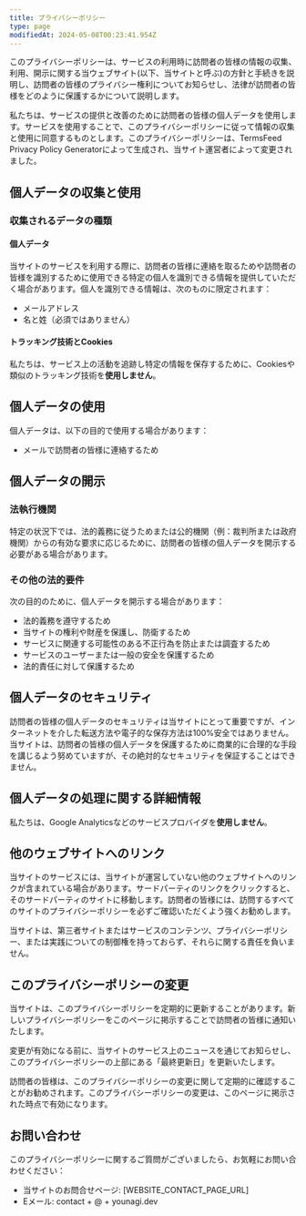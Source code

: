 ```yaml
---
title: プライバシーポリシー
type: page
modifiedAt: 2024-05-08T00:23:41.954Z
---
```


このプライバシーポリシーは、サービスの利用時に訪問者の皆様の情報の収集、利用、開示に関する当ウェブサイト(以下、当サイトと呼ぶ)の方針と手続きを説明し、訪問者の皆様のプライバシー権利についてお知らせし、法律が訪問者の皆様をどのように保護するかについて説明します。

私たちは、サービスの提供と改善のために訪問者の皆様の個人データを使用します。サービスを使用することで、このプライバシーポリシーに従って情報の収集と使用に同意するものとします。このプライバシーポリシーは、TermsFeed Privacy Policy Generatorによって生成され、当サイト運営者によって変更されました。

## 個人データの収集と使用

### 収集されるデータの種類

#### 個人データ

当サイトのサービスを利用する際に、訪問者の皆様に連絡を取るためや訪問者の皆様を識別するために使用できる特定の個人を識別できる情報を提供していただく場合があります。個人を識別できる情報は、次のものに限定されます：

- メールアドレス
- 名と姓（必須ではありません）

#### トラッキング技術とCookies

私たちは、サービス上の活動を追跡し特定の情報を保存するために、Cookiesや類似のトラッキング技術を**使用しません**。

## 個人データの使用

個人データは、以下の目的で使用する場合があります：

- メールで訪問者の皆様に連絡するため

## 個人データの開示

### 法執行機関

特定の状況下では、法的義務に従うためまたは公的機関（例：裁判所または政府機関）からの有効な要求に応じるために、訪問者の皆様の個人データを開示する必要がある場合があります。

### その他の法的要件

次の目的のために、個人データを開示する場合があります：

- 法的義務を遵守するため
- 当サイトの権利や財産を保護し、防衛するため
- サービスに関連する可能性のある不正行為を防止または調査するため
- サービスのユーザーまたは一般の安全を保護するため
- 法的責任に対して保護するため

## 個人データのセキュリティ

訪問者の皆様の個人データのセキュリティは当サイトにとって重要ですが、インターネットを介した転送方法や電子的な保存方法は100%安全ではありません。当サイトは、訪問者の皆様の個人データを保護するために商業的に合理的な手段を講じるよう努めていますが、その絶対的なセキュリティを保証することはできません。

## 個人データの処理に関する詳細情報

私たちは、Google Analyticsなどのサービスプロバイダを**使用しません**。

## 他のウェブサイトへのリンク

当サイトのサービスには、当サイトが運営していない他のウェブサイトへのリンクが含まれている場合があります。サードパーティのリンクをクリックすると、そのサードパーティのサイトに移動します。訪問者の皆様には、訪問するすべてのサイトのプライバシーポリシーを必ずご確認いただくよう強くお勧めします。

当サイトは、第三者サイトまたはサービスのコンテンツ、プライバシーポリシー、または実践についての制御権を持っておらず、それらに関する責任を負いません。

## このプライバシーポリシーの変更

当サイトは、このプライバシーポリシーを定期的に更新することがあります。新しいプライバシーポリシーをこのページに掲示することで訪問者の皆様に通知いたします。

変更が有効になる前に、当サイトのサービス上のニュースを通じてお知らせし、このプライバシーポリシーの上部にある「最終更新日」を更新いたします。

訪問者の皆様は、このプライバシーポリシーの変更に関して定期的に確認することがお勧めされます。このプライバシーポリシーの変更は、このページに掲示された時点で有効になります。

## お問い合わせ

このプライバシーポリシーに関するご質問がございましたら、お気軽にお問い合わせください：

- 当サイトのお問合せページ: [WEBSITE_CONTACT_PAGE_URL]
- Eメール: contact + @ + younagi.dev
